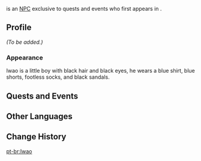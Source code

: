 {{Meta
<!-- REMOVE THIS TEMPLATE AFTER ADDING MISSING INFO -->
|missing_NPC_profile  = yes
}}
{{Character Infobox
|type             = Quest and Event NPC
|image            = NPC Iwao.png
|realname         = 
|region           = Inazuma
|location         = Inazuma
|affiliation      = 
|title            = 

|voiceEN          = 
|voiceCN          = 
|voiceJP          = 
|voiceKR          = 
}}
{{Lang|'''Iwao'''|ja=岩夫|ja_rm=Iwao}} is an [[NPC]] exclusive to quests and events who first appears in {{Quest|Dreamlike Timelessness}}.

==Profile==
''(To be added.)''

===Appearance===
Iwao is a little boy with black hair and black eyes, he wears a blue shirt, blue shorts, footless socks, and black sandals.

==Quests and Events==
{{Quests and Events}}

==Other Languages==
{{Other Languages|default_hidden = 1
|en      = Iwao
|zhs     = 岩夫
|zhs_rm  = Yánfū
|zht     = 岩夫
|zht_rm  = Yánfū
|ja      = 岩夫
|ja_rm   = Iwao
|ko      = 이와오
|ko_rm   = Iwa'o
|es      = Iwao
|fr      = Iwao
|ru      = Ивао
|th      = Iwao
|vi      = Iwao
|de      = Iwao
|id      = Iwao
|pt      = Iwao
|tr      = Iwao
|it      = Iwao
}}

==Change History==
{{Change History|2.0}}
<!--
==References==
{{Reflist}}-->

[[pt-br:Iwao]]